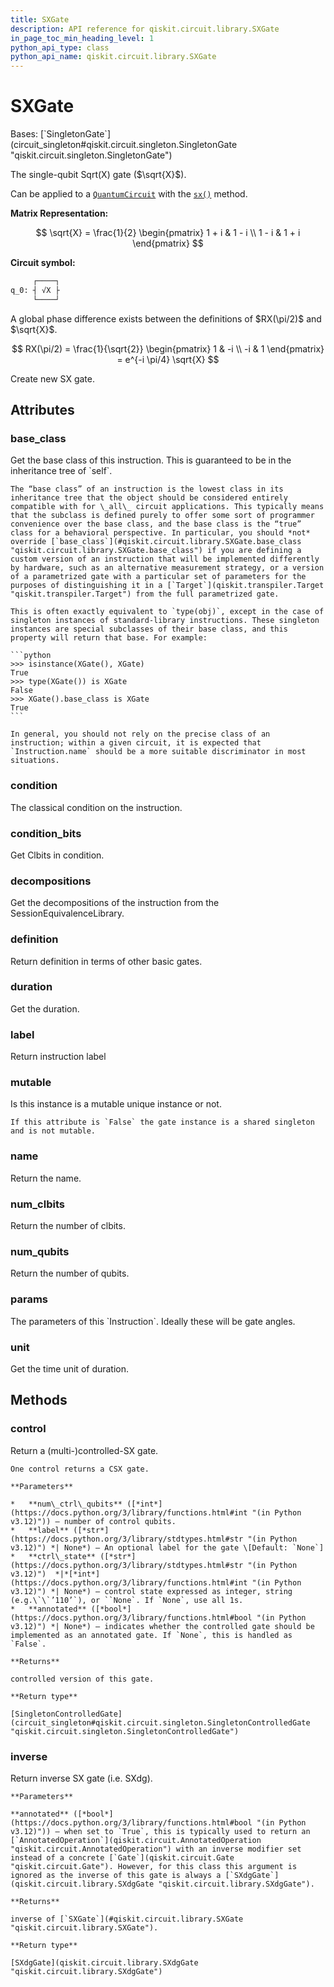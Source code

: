 ```yaml
---
title: SXGate
description: API reference for qiskit.circuit.library.SXGate
in_page_toc_min_heading_level: 1
python_api_type: class
python_api_name: qiskit.circuit.library.SXGate
---
```


# SXGate

<Class id="qiskit.circuit.library.SXGate" isDedicatedPage={true} github="https://github.com/Qiskit/qiskit/tree/main/qiskit/circuit/library/standard_gates/sx.py#L29-L140" signature="qiskit.circuit.library.SXGate(*args, _force_mutable=False, **kwargs)" modifiers="class">
  Bases: [`SingletonGate`](circuit_singleton#qiskit.circuit.singleton.SingletonGate "qiskit.circuit.singleton.SingletonGate")

  The single-qubit Sqrt(X) gate ($\sqrt{X}$).

  Can be applied to a [`QuantumCircuit`](qiskit.circuit.QuantumCircuit "qiskit.circuit.QuantumCircuit") with the [`sx()`](qiskit.circuit.QuantumCircuit#sx "qiskit.circuit.QuantumCircuit.sx") method.

  **Matrix Representation:**

$$
\sqrt{X} = \frac{1}{2} \begin{pmatrix}
1 + i & 1 - i \\
1 - i & 1 + i
\end{pmatrix}
$$

  **Circuit symbol:**

  ```python
       ┌────┐
  q_0: ┤ √X ├
       └────┘
  ```

  <Admonition title="Note" type="note">
    A global phase difference exists between the definitions of $RX(\pi/2)$ and $\sqrt{X}$.

$$
RX(\pi/2) = \frac{1}{\sqrt{2}} \begin{pmatrix}
1 & -i \\
-i & 1
\end{pmatrix}
= e^{-i \pi/4} \sqrt{X}
$$
  </Admonition>

  Create new SX gate.

  ## Attributes

  ### base\_class

  <Attribute id="qiskit.circuit.library.SXGate.base_class">
    Get the base class of this instruction. This is guaranteed to be in the inheritance tree of `self`.

    The “base class” of an instruction is the lowest class in its inheritance tree that the object should be considered entirely compatible with for \_all\_ circuit applications. This typically means that the subclass is defined purely to offer some sort of programmer convenience over the base class, and the base class is the “true” class for a behavioral perspective. In particular, you should *not* override [`base_class`](#qiskit.circuit.library.SXGate.base_class "qiskit.circuit.library.SXGate.base_class") if you are defining a custom version of an instruction that will be implemented differently by hardware, such as an alternative measurement strategy, or a version of a parametrized gate with a particular set of parameters for the purposes of distinguishing it in a [`Target`](qiskit.transpiler.Target "qiskit.transpiler.Target") from the full parametrized gate.

    This is often exactly equivalent to `type(obj)`, except in the case of singleton instances of standard-library instructions. These singleton instances are special subclasses of their base class, and this property will return that base. For example:

    ```python
    >>> isinstance(XGate(), XGate)
    True
    >>> type(XGate()) is XGate
    False
    >>> XGate().base_class is XGate
    True
    ```

    In general, you should not rely on the precise class of an instruction; within a given circuit, it is expected that `Instruction.name` should be a more suitable discriminator in most situations.
  </Attribute>

  ### condition

  <Attribute id="qiskit.circuit.library.SXGate.condition">
    The classical condition on the instruction.
  </Attribute>

  ### condition\_bits

  <Attribute id="qiskit.circuit.library.SXGate.condition_bits">
    Get Clbits in condition.
  </Attribute>

  ### decompositions

  <Attribute id="qiskit.circuit.library.SXGate.decompositions">
    Get the decompositions of the instruction from the SessionEquivalenceLibrary.
  </Attribute>

  ### definition

  <Attribute id="qiskit.circuit.library.SXGate.definition">
    Return definition in terms of other basic gates.
  </Attribute>

  ### duration

  <Attribute id="qiskit.circuit.library.SXGate.duration">
    Get the duration.
  </Attribute>

  ### label

  <Attribute id="qiskit.circuit.library.SXGate.label">
    Return instruction label
  </Attribute>

  ### mutable

  <Attribute id="qiskit.circuit.library.SXGate.mutable">
    Is this instance is a mutable unique instance or not.

    If this attribute is `False` the gate instance is a shared singleton and is not mutable.
  </Attribute>

  ### name

  <Attribute id="qiskit.circuit.library.SXGate.name">
    Return the name.
  </Attribute>

  ### num\_clbits

  <Attribute id="qiskit.circuit.library.SXGate.num_clbits">
    Return the number of clbits.
  </Attribute>

  ### num\_qubits

  <Attribute id="qiskit.circuit.library.SXGate.num_qubits">
    Return the number of qubits.
  </Attribute>

  ### params

  <Attribute id="qiskit.circuit.library.SXGate.params">
    The parameters of this `Instruction`. Ideally these will be gate angles.
  </Attribute>

  ### unit

  <Attribute id="qiskit.circuit.library.SXGate.unit">
    Get the time unit of duration.
  </Attribute>

  ## Methods

  ### control

  <Function id="qiskit.circuit.library.SXGate.control" github="https://github.com/Qiskit/qiskit/tree/main/qiskit/circuit/library/standard_gates/sx.py#L106-L137" signature="control(num_ctrl_qubits=1, label=None, ctrl_state=None, annotated=None)">
    Return a (multi-)controlled-SX gate.

    One control returns a CSX gate.

    **Parameters**

    *   **num\_ctrl\_qubits** ([*int*](https://docs.python.org/3/library/functions.html#int "(in Python v3.12)")) – number of control qubits.
    *   **label** ([*str*](https://docs.python.org/3/library/stdtypes.html#str "(in Python v3.12)") *| None*) – An optional label for the gate \[Default: `None`]
    *   **ctrl\_state** ([*str*](https://docs.python.org/3/library/stdtypes.html#str "(in Python v3.12)")  *|*[*int*](https://docs.python.org/3/library/functions.html#int "(in Python v3.12)") *| None*) – control state expressed as integer, string (e.g.\`\`’110’`), or ``None`. If `None`, use all 1s.
    *   **annotated** ([*bool*](https://docs.python.org/3/library/functions.html#bool "(in Python v3.12)") *| None*) – indicates whether the controlled gate should be implemented as an annotated gate. If `None`, this is handled as `False`.

    **Returns**

    controlled version of this gate.

    **Return type**

    [SingletonControlledGate](circuit_singleton#qiskit.circuit.singleton.SingletonControlledGate "qiskit.circuit.singleton.SingletonControlledGate")
  </Function>

  ### inverse

  <Function id="qiskit.circuit.library.SXGate.inverse" github="https://github.com/Qiskit/qiskit/tree/main/qiskit/circuit/library/standard_gates/sx.py#L92-L104" signature="inverse(annotated=False)">
    Return inverse SX gate (i.e. SXdg).

    **Parameters**

    **annotated** ([*bool*](https://docs.python.org/3/library/functions.html#bool "(in Python v3.12)")) – when set to `True`, this is typically used to return an [`AnnotatedOperation`](qiskit.circuit.AnnotatedOperation "qiskit.circuit.AnnotatedOperation") with an inverse modifier set instead of a concrete [`Gate`](qiskit.circuit.Gate "qiskit.circuit.Gate"). However, for this class this argument is ignored as the inverse of this gate is always a [`SXdgGate`](qiskit.circuit.library.SXdgGate "qiskit.circuit.library.SXdgGate").

    **Returns**

    inverse of [`SXGate`](#qiskit.circuit.library.SXGate "qiskit.circuit.library.SXGate").

    **Return type**

    [SXdgGate](qiskit.circuit.library.SXdgGate "qiskit.circuit.library.SXdgGate")
  </Function>
</Class>

